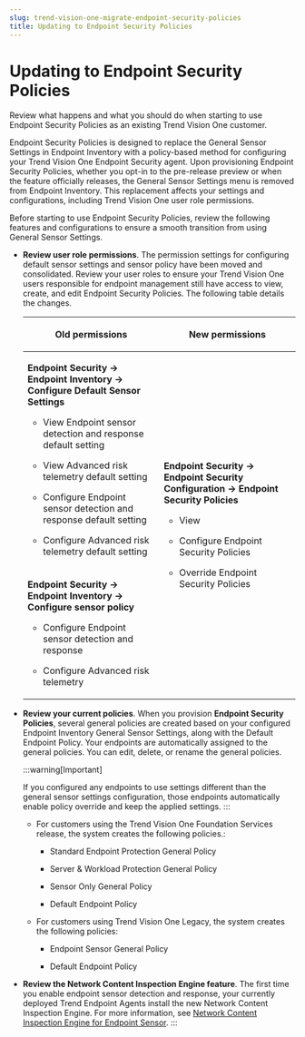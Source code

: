 ```yaml
---
slug: trend-vision-one-migrate-endpoint-security-policies
title: Updating to Endpoint Security Policies
---
```

# Updating to Endpoint Security Policies

Review what happens and what you should do when starting to use Endpoint Security Policies as an existing Trend Vision One customer.

Endpoint Security Policies is designed to replace the General Sensor Settings in Endpoint Inventory with a policy-based method for configuring your Trend Vision One Endpoint Security agent. Upon provisioning Endpoint Security Policies, whether you opt-in to the pre-release preview or when the feature officially releases, the General Sensor Settings menu is removed from Endpoint Inventory. This replacement affects your settings and configurations, including Trend Vision One user role permissions.

Before starting to use Endpoint Security Policies, review the following features and configurations to ensure a smooth transition from using General Sensor Settings.

- **Review user role permissions**. The permission settings for configuring default sensor settings and sensor policy have been moved and consolidated. Review your user roles to ensure your Trend Vision One users responsible for endpoint management still have access to view, create, and edit Endpoint Security Policies. The following table details the changes.

  <table>
  <colgroup>
  <col style="width: 50%" />
  <col style="width: 50%" />
  </colgroup>
  <thead>
  <tr>
  <th><p>Old permissions</p></th>
  <th><p>New permissions</p></th>
  </tr>
  </thead>
  <tbody>
  <tr>
  <td><p><strong>Endpoint Security → Endpoint Inventory → Configure Default Sensor Settings</strong></p>
  <ul>
  <li><p>View Endpoint sensor detection and response default setting</p></li>
  <li><p>View Advanced risk telemetry default setting</p></li>
  <li><p>Configure Endpoint sensor detection and response default setting</p></li>
  <li><p>Configure Advanced risk telemetry default setting</p></li>
  </ul></td>
  <td rowspan="2"><p><strong>Endpoint Security → Endpoint Security Configuration → Endpoint Security Policies</strong></p>
  <ul>
  <li><p>View</p></li>
  <li><p>Configure Endpoint Security Policies</p></li>
  <li><p>Override Endpoint Security Policies</p></li>
  </ul></td>
  </tr>
  <tr>
  <td><p><strong>Endpoint Security → Endpoint Inventory → Configure sensor policy</strong></p>
  <ul>
  <li><p>Configure Endpoint sensor detection and response</p></li>
  <li><p>Configure Advanced risk telemetry</p></li>
  </ul></td>
  </tr>
  </tbody>
  </table>

- **Review your current policies**. When you provision **Endpoint Security Policies**, several general policies are created based on your configured Endpoint Inventory General Sensor Settings, along with the Default Endpoint Policy. Your endpoints are automatically assigned to the general policies. You can edit, delete, or rename the general policies.

  :::warning[Important]

  If you configured any endpoints to use settings different than the general sensor settings configuration, those endpoints automatically enable policy override and keep the applied settings.
  :::

  - For customers using the Trend Vision One Foundation Services release, the system creates the following policies.:

    - Standard Endpoint Protection General Policy

    - Server & Workload Protection General Policy

    - Sensor Only General Policy

    - Default Endpoint Policy

  - For customers using Trend Vision One Legacy, the system creates the following policies:

    - Endpoint Sensor General Policy

    - Default Endpoint Policy

- **Review the Network Content Inspection Engine feature**. The first time you enable endpoint sensor detection and response, your currently deployed Trend Endpoint Agents install the new Network Content Inspection Engine. For more information, see [Network Content Inspection Engine for Endpoint Sensor](network-content-inspection-engine.mdx).
:::
